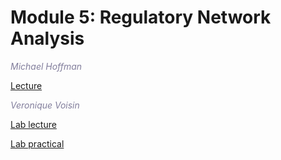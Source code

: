 # Module 5: Regulatory Network Analysis {#intro-regulatory-networks}

*<font color="#827e9c">Michael Hoffman</font>*
  
 [Lecture](./lectures/Pathways2020_Module5_lecture_Gene regulation and motif analysis_Michael.pdf)  

*<font color="#827e9c">Veronique Voisin</font>*  
  
  [Lab lecture](./lectures/Pathways_2020_Module5_lab_iregulon.pdf)  
  
  [Lab practical](#regulatory_network_lab) 
